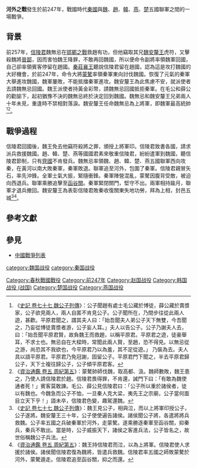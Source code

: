 {{Infobox Military Conflict
|conflict=河外之戰
|partof=
|date=前247年
|place=河外（今[[黃河|黃河]]以南<ref>【[[s:史記三家註/卷005|史記正義]]】注：蒙驁被五國兵敗，遂解而卻至於河外。河外，[[陝州|陝、華二州]]也。</ref>）
|result=秦軍戰敗退走，聯軍追擊至[[函谷關|函谷關]]（今[[河南省|河南省]][[靈寶縣|靈寶縣]]北）才退兵
|combatant1=[[秦國|秦國]]
|combatant2=[[魏國|魏國]]<br>[[趙國|趙國]]<br>[[韓國_(戰國)|韓國]]<br>[[燕國|燕國]]<br>[[楚國|楚國]]
|commander1=[[蒙驁|蒙驁]]
|commander2=[[信陵君|信陵君]]
|strength1=不詳
|strength2=不詳
|casualties1=不詳
|casualties2=不詳
}}
{{Campaignbox 秦楚战争}}
{{Campaignbox 秦赵战争}}
'''河外之戰'''發生於前247年，戰國時代[[秦國|秦國]]與[[魏國|魏]]、[[趙國|趙]]、[[韓國_(戰國)|韓]]、[[燕國|燕]]、[[楚國|楚]]五國聯軍之間的一場戰爭。

==背景==
前257年，[[信陵君|信陵君]]魏無忌在[[邯鄲之戰|邯鄲之戰]]救趙有功，但他竊取其兄[[魏安釐王|魏安釐王]]虎符，又擊殺魏將[[晉鄙|晉鄙]]，因而害怕魏王降罪，不敢再回魏國，所以便命令副將率領魏軍回國，自己卻率領賓客停留在趙國。[[秦莊襄王|秦莊襄王]]聽說信陵君留在趙國，認為這是攻打魏國的大好機會，於前247年，命令大將[[蒙驁|蒙驁]]率領秦軍東向討伐魏國。恢復了元氣的秦軍大舉進攻魏國，魏軍屢敗，不能抵擋秦軍進攻。魏安釐王為此焦慮不安，就派使者去請魏無忌回國。魏王派使者持黃金彩幣，請魏無忌回國抵拒秦軍。在毛公和薛公的勸諭下，起初猶豫不決的魏無忌終於決定回到魏國。魏無忌和魏安釐王兄弟兩人十年未見，重逢時不禁相對落淚。魏安釐王任命魏無忌為上將軍，即魏軍最高統帥<ref>《[[s:史記/卷077|史記 卷七十七 魏公子列傳]]》：公子聞趙有處士毛公藏於博徒，薛公藏於賣漿家，公子欲見兩人，兩人自匿不肯見公子。公子聞所在，乃間步往從此兩人遊，甚歡。平原君聞之，謂其夫人曰：「始吾聞夫人弟公子天下無雙，今吾聞之，乃妄從博徒賣漿者游，公子妄人耳。」夫人以告公子。公子乃謝夫人去，曰：「始吾聞平原君賢，故負魏王而救趙，以稱平原君。平原君之遊，徒豪舉耳，不求士也。無忌自在大樑時，常聞此兩人賢，至趙，恐不得見。以無忌從之游，尚恐其不我欲也，今平原君乃以為羞，其不足從遊。」 乃裝為去。夫人具以語平原君。平原君乃免冠謝，固留公子。平原君門下聞之，半去平原君歸公子，天下士複往歸公子，公子傾平原君客。</ref><ref>《[[s:資治通鑑/卷005|資治通鑑 卷五 周紀第五]]》：蒙驁帥師伐魏，取高都、汲。魏師數敗，魏王患之，乃使人請信陵君於趙。信陵君畏得罪，不肯還，誡門下曰：「有敢為魏使通者死！」賓客莫敢諫。毛公、薛公見信陵君曰：「公子所以重於諸侯者，徒以有魏也。今魏急而公子不恤，一旦秦人克大梁，夷先王之宗廟，公子當何面目立天下乎！」語未卒，信陵君色變，趣駕還魏。</ref>。

==戰爭過程==
信陵君回國後，魏王免去他竊符殺將之罪，頒授上將軍印。信陵君致書各國，請求派兵救援魏國。趙、韓、楚、燕等國國君素來敬重信陵君，紛紛遣軍到魏國，聽信陵君節制，只有[[齊國|齊國]]不肯發兵。魏無忌率領魏、趙、韓、楚、燕五國聯軍西向攻秦，在黃河以南大敗秦軍，秦軍敗退。聯軍追至河外，包圍了秦軍。信陵君親冒矢石，率先沖鋒。全軍士氣大振，緊隨衝鋒。秦軍陣營混亂，蒙驁因腹背受敵，被迫向西退兵。聯軍乘勝追擊至[[函谷關|函谷關]]。秦軍緊閉關門，堅守不出。兩軍相持踰月，聯軍才退兵撤回。魏安釐王為表彰信陵君敗秦收復關東失地功勞，拜為上相，封邑五城<ref>《[[s:史記/卷077|史記 卷七十七 魏公子列傳]]》：魏王見公子，相與泣，而以上將軍印授公子，公子遂將。魏安釐王三十年，公子使使遍告諸侯。諸侯聞公子將，各遣將將兵救魏。公子率五國之兵破秦軍於河外，走蒙驁。遂乘勝逐秦軍至函谷關，抑秦兵，秦兵不敢出。當是時，公子威振天下，諸侯之客進兵法，公子皆名之，故世俗稱魏公子兵法。</ref><ref>《[[s:資治通鑑/卷005|資治通鑑 卷五 周紀第五]]》：魏王持信陵君而泣，以為上將軍。信陵君使人求援於諸侯。諸侯聞信陵君復為魏將，皆遣兵救魏。信陵君率五國之師敗蒙驁於河外，蒙驁遁走。信陵君追至函谷關，抑之而還。</ref>。

==參考文獻==
{{reflist}}

==參見==
*[[中國戰爭列表|中國戰爭列表]]

[[category:魏国战役|category:魏国战役]]
[[category:秦国战役|category:秦国战役]]
[[Category:春秋戰國戰役|Category:春秋戰國戰役]]
[[Category:前247年|Category:前247年]]
[[Category:赵国战役|Category:赵国战役]]
[[Category:韩国战役_(战国)|Category:韩国战役 (战国)]]
[[Category:楚国战役|Category:楚国战役]]
[[Category:燕国战役|Category:燕国战役]]